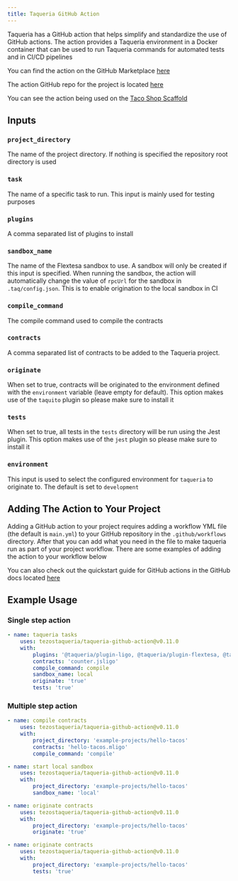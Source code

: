 ```yaml
---
title: Taqueria GitHub Action
---
```


Taqueria has a GitHub action that helps simplify and standardize the use of GitHub actions. The action provides a Taqueria environment in a Docker container that can be used to run Taqueria commands for automated tests and in CI/CD pipelines 

You can find the action on the GitHub Marketplace [here](https://github.com/marketplace/actions/taqueria-actions)

The action GitHub repo for the project is located [here](https://github.com/tezostaqueria/taqueria-github-action)

You can see the action being used on the [Taco Shop Scaffold](https://github.com/tezostaqueria/taqueria-scaffold-taco-shop/blob/main/.github/workflows/main.yml)

## Inputs

### `project_directory`

The name of the project directory. If nothing is specified the repository root directory is used

### `task`

The name of a specific task to run. This input is mainly used for testing purposes

### `plugins`

A comma separated list of plugins to install

### `sandbox_name`

The name of the Flextesa sandbox to use. A sandbox will only be created if this input is specified. When running the sandbox, the action will automatically change the value of `rpcUrl` for the sandbox in `.taq/config.json`. This is to enable origination to the local sandbox in CI

### `compile_command`

The compile command used to compile the contracts

### `contracts`

A comma separated list of contracts to be added to the Taqueria project.

### `originate`

When set to true, contracts will be originated to the environment defined with the `environment` variable (leave empty for default). This option makes use of the `taquito` plugin so please make sure to install it

### `tests`

When set to true, all tests in the `tests` directory will be run using the Jest plugin. This option makes use of the `jest` plugin so please make sure to install it

### `environment`

This input is used to select the configured environment for `taqueria` to originate to. The default is set to `development`

## Adding The Action to Your Project

Adding a GitHub action to your project requires adding a workflow YML file (the default is `main.yml`) to your GitHub repository in the `.github/workflows` directory. After that you can add what you need in the file to make taqueria run as part of your project workflow. There are some examples of adding the action to your workflow below

You can also check out the quickstart guide for GitHub actions in the GitHub docs located [here](https://docs.github.com/en/actions/quickstart)

## Example Usage

### Single step action
```yaml
- name: taqueria tasks
    uses: tezostaqueria/taqueria-github-action@v0.11.0
    with:
        plugins: '@taqueria/plugin-ligo, @taqueria/plugin-flextesa, @taqueria/plugin-taquito'
        contracts: 'counter.jsligo'
        compile_command: compile 
        sandbox_name: local
        originate: 'true'
        tests: 'true'
```

### Multiple step action
```yaml
- name: compile contracts
    uses: tezostaqueria/taqueria-github-action@v0.11.0
    with:
        project_directory: 'example-projects/hello-tacos'
        contracts: 'hello-tacos.mligo'
        compile_command: 'compile'

- name: start local sandbox
    uses: tezostaqueria/taqueria-github-action@v0.11.0
    with:
        project_directory: 'example-projects/hello-tacos'
        sandbox_name: 'local'

- name: originate contracts
    uses: tezostaqueria/taqueria-github-action@v0.11.0
    with:
        project_directory: 'example-projects/hello-tacos'
        originate: 'true'

- name: originate contracts
    uses: tezostaqueria/taqueria-github-action@v0.11.0
    with:
        project_directory: 'example-projects/hello-tacos'
        tests: 'true'
```
